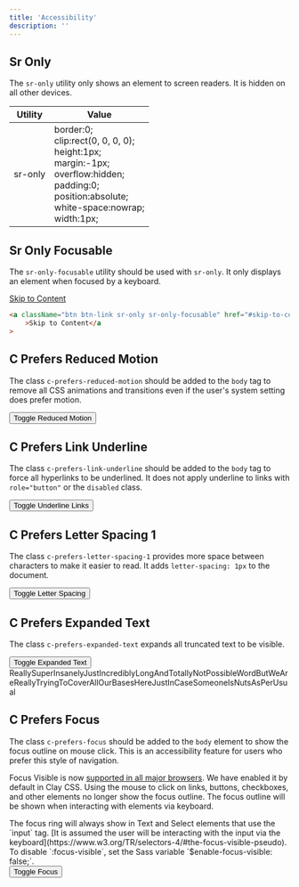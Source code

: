 ```yaml
---
title: 'Accessibility'
description: ''
---
```


## Sr Only

The `sr-only` utility only shows an element to screen readers. It is hidden on all other devices.

<div className="sheet-example">
	<div className="table-responsive">
		<table className="table table-autofit table-nowrap">
			<thead>
				<tr>
					<th>Utility</th>
					<th>Value</th>
				</tr>
			</thead>
			<tbody>
				<tr>
					<td>sr-only</td>
					<td>
						border:0;
						<br />
						clip:rect(0, 0, 0, 0);
						<br />
						height:1px;
						<br />
						margin:-1px;
						<br />
						overflow:hidden;
						<br />
						padding:0;
						<br />
						position:absolute;
						<br />
						white-space:nowrap;
						<br />
						width:1px;
					</td>
				</tr>
			</tbody>
		</table>
	</div>
</div>

## Sr Only Focusable

The `sr-only-focusable` utility should be used with `sr-only`. It only displays an element when focused by a keyboard.

<div className="sheet-example">
	<a
		className="btn btn-link sr-only sr-only-focusable"
		href="#skip-to-content"
	>
		Skip to Content
	</a>
</div>

```html
<a className="btn btn-link sr-only sr-only-focusable" href="#skip-to-content"
	>Skip to Content</a
>
```

## C Prefers Reduced Motion

The class `c-prefers-reduced-motion` should be added to the `body` tag to remove all CSS animations and transitions even if the user's system setting does prefer motion.

<div className="sheet-example">
	<button
		className="btn btn-primary"
		data-toggle="c-prefers-reduced-motion"
		type="button"
	>
		Toggle Reduced Motion
	</button>
</div>

## C Prefers Link Underline

The class `c-prefers-link-underline` should be added to the `body` tag to force all hyperlinks to be underlined. It does not apply underline to links with `role="button"` or the `disabled` class.

<div className="sheet-example">
	<button
		className="btn btn-primary"
		data-toggle="c-prefers-link-underline"
		type="button"
	>
		Toggle Underline Links
	</button>
</div>

## C Prefers Letter Spacing 1

The class `c-prefers-letter-spacing-1` provides more space between characters to make it easier to read. It adds `letter-spacing: 1px` to the document.

<div className="sheet-example">
	<button
		className="btn btn-primary"
		data-toggle="c-prefers-letter-spacing-1"
		type="button"
	>
		Toggle Letter Spacing
	</button>
</div>

## C Prefers Expanded Text

The class `c-prefers-expanded-text` expands all truncated text to be visible.

<div className="sheet-example">
	<button
		className="btn btn-primary"
		data-toggle="c-prefers-expanded-text"
		type="button"
	>
		Toggle Expanded Text
	</button>
	<div className="mt-2">
		<span className="text-truncate-inline">
			<span className="text-truncate">
				ReallySuperInsanelyJustIncrediblyLongAndTotallyNotPossibleWordButWeAreReallyTryingToCoverAllOurBasesHereJustInCaseSomeoneIsNutsAsPerUsual
			</span>
		</span>
	</div>
</div>

## C Prefers Focus

The class `c-prefers-focus` should be added to the `body` element to show the focus outline on mouse click. This is an accessibility feature for users who prefer this style of navigation.

Focus Visible is now <a href="https://caniuse.com/?search=focus-visible" rel="noopener noreferrer" target="_blank">supported in all major browsers</a>. We have enabled it by default in Clay CSS. Using the mouse to click on links, buttons, checkboxes, and other elements no longer show the focus outline. The focus outline will be shown when interacting with elements via keyboard.

<div className="clay-site-alert alert alert-warning">
	The focus ring will always show in Text and Select elements that use the
	`input` tag. [It is assumed the user will be interacting with the input via
	the keyboard](https://www.w3.org/TR/selectors-4/#the-focus-visible-pseudo).
</div>

<div className="clay-site-alert alert alert-info">
	To disable `:focus-visible`, set the Sass variable `$enable-focus-visible:
	false;`.
</div>

<div className="sheet-example">
	<button
		className="btn btn-primary"
		data-toggle="c-prefers-focus"
		type="button"
	>
		Toggle Focus
	</button>
</div>
